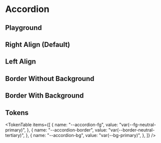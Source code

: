 



<Meta title="Accordion" of={AccordionStories} />

# Accordion

<ThemeSelect />

## Playground

<Canvas of={AccordionStories.Default} />
<Controls />

## Right Align (Default)

<Canvas of={AccordionStories.RightAlign} />

## Left Align

<Canvas of={AccordionStories.LeftAlign} />

## Border Without Background

<Canvas of={AccordionStories.BorderWithoutBackground} />

## Border With Background

<Canvas of={AccordionStories.BorderWithBackground} />

## Tokens

<TokenTable
  items={[
    {
      name: "--accordion-fg",
      value: "var(--fg-neutral-primary)",
    },
    {
      name: "--accordion-border",
      value: "var(--border-neutral-tertiary)",
    },
    {
      name: "--accordion-bg",
      value: "var(--bg-primary)",
    },
  ]}
/>

<Toaster position="bottom-right" />
